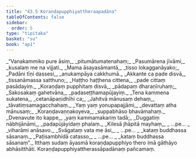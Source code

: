 ```yaml
---
title: "43.5 Koraṇḍapupphiyattheraapadāna"
tableOfContents: false
sidebar:
  order: 5
type: "tipitaka"
basket: "su"
book: "ap1"
---
```



<DynamicBreadcrumb />

<Division number="68" book="ap1" bookNo="20" page="434">

<Paragraph number="5545" type="verses" book="ap1">
_“Vanakammiko pure āsiṃ,_  
_pitumātumatenahaṃ;_  
_Pasumārena jīvāmi,_  
_kusalaṃ me na vijjati._  

</Paragraph>

</Division>
<Division number="69" book="ap1" bookNo="20" page="434">

<Paragraph number="5546" type="verses" book="ap1">
_Mama āsayasāmantā,_  
_tisso lokagganāyako;_  
_Padāni tīṇi dassesi,_  
_anukampāya cakkhumā._  

</Paragraph>

</Division>
<Division number="70" book="ap1" bookNo="20" page="434">

<Paragraph number="5547" type="verses" book="ap1">
_Akkante ca pade disvā,_  
_tissanāmassa satthuno;_  
_Haṭṭho haṭṭhena cittena,_  
_pade cittaṃ pasādayiṃ._  

</Paragraph>

</Division>
<Division number="71" book="ap1" bookNo="20" page="434">

<Paragraph number="5548" type="verses" book="ap1">
_Koraṇḍaṃ pupphitaṃ disvā,_  
_pādapaṃ dharaṇīruhaṃ;_  
_Sakosakaṃ gahetvāna,_  
_padaseṭṭhamapūjayiṃ._  

</Paragraph>

</Division>
<Division number="72" book="ap1" bookNo="20" page="435">

<Paragraph number="5549" type="verses" book="ap1">
_Tena kammena sukatena,_  
_cetanāpaṇidhīhi ca;_  
_Jahitvā mānusaṃ dehaṃ,_  
_tāvatiṃsamagacchahaṃ._  

</Paragraph>

</Division>
<Division number="73" book="ap1" bookNo="20" page="435">

<Paragraph number="5550" type="verses" book="ap1">
_Yaṃ yaṃ yonupapajjāmi,_  
_devattaṃ atha mānusaṃ;_  
_Koraṇḍavaṇṇakoyeva,_  
_suppabhāso bhavāmahaṃ._  

</Paragraph>

</Division>
<Division number="74" book="ap1" bookNo="20" page="435">

<Paragraph number="5551" type="verses" book="ap1">
_Dvenavute ito kappe,_  
_yaṃ kammamakariṃ tadā;_  
_Duggatiṃ nābhijānāmi,_  
_padapūjāyidaṃ phalaṃ._  

</Paragraph>

</Division>
<Division number="75" book="ap1" bookNo="20" page="435">

<Paragraph number="5552" type="verses" book="ap1">
_Kilesā jhāpitā mayhaṃ,_  
_ …pe… _  
_viharāmi anāsavo._  

</Paragraph>

</Division>
<Division number="76" book="ap1" bookNo="20" page="435">

<Paragraph number="5553" type="verses" book="ap1">
_Svāgataṃ vata me āsi,_  
_ …pe… _  
_kataṃ buddhassa sāsanaṃ._  

</Paragraph>

</Division>
<Division number="77" book="ap1" bookNo="20" page="435">

<Paragraph number="5554" type="verses" book="ap1">
_Paṭisambhidā catasso,_  
_ …pe… _  
_kataṃ buddhassa sāsanaṃ”._  

</Paragraph>

<Paragraph number="5555" book="ap1">
Itthaṃ sudaṃ āyasmā koraṇḍapupphiyo thero imā gāthāyo abhāsitthāti.

</Paragraph>
</Division>

<Paragraph number="5556" type="center" book="ap1">
Koraṇḍapupphiyattherassāpadānaṃ pañcamaṃ.
</Paragraph>